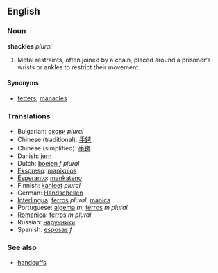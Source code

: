 ==English==
===Noun===
'''shackles''' ''plural''

#Metal restraints, often joined by a chain, placed around a prisoner's wrists or ankles to restrict their movement.

====Synonyms====
*[[fetter]]s, [[manacles]]

=== Translations ===

*Bulgarian: [[окови]] ''plural''
*Chinese (traditional): [[手銬]]
*Chinese (simplified): [[手铐]]
*Danish: [[jern]]
*Dutch: [[boeien]] ''f plural''
*[[Ekspreso]]: [[manikulos]]
*[[Esperanto]]: [[mankateno]]
*Finnish: [[kahleet]] ''plural''
*German: [[Handschellen]]
*[[Interlingua]]: [[ferros]] ''plural'', [[manica#Interlingua|manica]]
*Portuguese: [[algema]] ''m'', [[ferros]] ''m plural''
*[[Romanica]]: [[ferros]] ''m plural''
*Russian: [[наручники]]
*Spanish: [[esposas]] ''f''

===See also===
*[[handcuffs]]